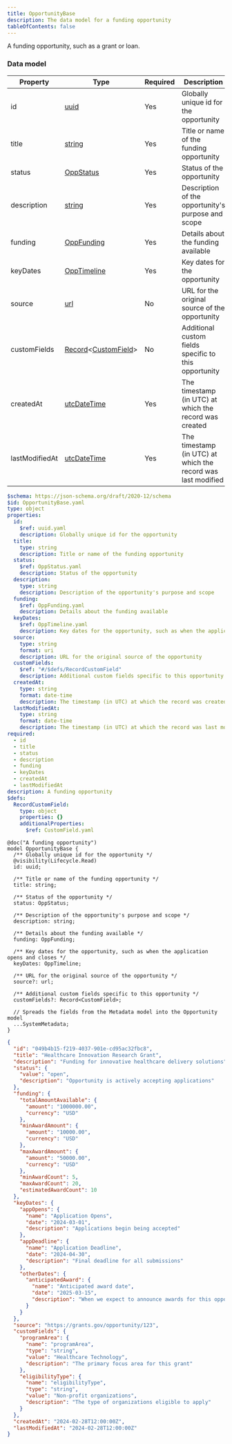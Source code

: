 ```yaml
---
title: OpportunityBase
description: The data model for a funding opportunity
tableOfContents: false
---
```



A funding opportunity, such as a grant or loan.

### Data model

<Tabs>
  <TabItem label="Table">

| Property       | Type                                                                                                                                   | Required | Description                                                  |
| -------------- | -------------------------------------------------------------------------------------------------------------------------------------- | -------- | ------------------------------------------------------------ |
| id             | [uuid](/protocol/types/string#uuid)                                                                            | Yes      | Globally unique id for the opportunity                       |
| title          | [string](/protocol/types/string#string)                                                                        | Yes      | Title or name of the funding opportunity                     |
| status         | [OppStatus](/protocol/models/opp-status)                                                                       | Yes      | Status of the opportunity                                    |
| description    | [string](/protocol/types/string#string)                                                                        | Yes      | Description of the opportunity's purpose and scope           |
| funding        | [OppFunding](/protocol/models/opp-funding)                                                                     | Yes      | Details about the funding available                          |
| keyDates       | [OppTimeline](/protocol/models/opp-timeline)                                                                   | Yes      | Key dates for the opportunity                                |
| source         | [url](/protocol/types/string#url)                                                                              | No       | URL for the original source of the opportunity               |
| customFields   | [Record](/protocol/types/other#record)\<[CustomField](/protocol/fields/custom-field)\> | No       | Additional custom fields specific to this opportunity        |
| createdAt      | [utcDateTime](/protocol/types/date#utcdatetime)                                                                | Yes      | The timestamp (in UTC) at which the record was created       |
| lastModifiedAt | [utcDateTime](/protocol/types/date#utcdatetime)                                                                | Yes      | The timestamp (in UTC) at which the record was last modified |

  </TabItem>

  <TabItem label="JSON Schema">

```yaml
$schema: https://json-schema.org/draft/2020-12/schema
$id: OpportunityBase.yaml
type: object
properties:
  id:
    $ref: uuid.yaml
    description: Globally unique id for the opportunity
  title:
    type: string
    description: Title or name of the funding opportunity
  status:
    $ref: OppStatus.yaml
    description: Status of the opportunity
  description:
    type: string
    description: Description of the opportunity's purpose and scope
  funding:
    $ref: OppFunding.yaml
    description: Details about the funding available
  keyDates:
    $ref: OppTimeline.yaml
    description: Key dates for the opportunity, such as when the application opens and closes
  source:
    type: string
    format: uri
    description: URL for the original source of the opportunity
  customFields:
    $ref: "#/$defs/RecordCustomField"
    description: Additional custom fields specific to this opportunity
  createdAt:
    type: string
    format: date-time
    description: The timestamp (in UTC) at which the record was created.
  lastModifiedAt:
    type: string
    format: date-time
    description: The timestamp (in UTC) at which the record was last modified.
required:
  - id
  - title
  - status
  - description
  - funding
  - keyDates
  - createdAt
  - lastModifiedAt
description: A funding opportunity
$defs:
  RecordCustomField:
    type: object
    properties: {}
    additionalProperties:
      $ref: CustomField.yaml
```

  </TabItem>

  <TabItem label="TypeSpec">

```tsp
@doc("A funding opportunity")
model OpportunityBase {
  /** Globally unique id for the opportunity */
  @visibility(Lifecycle.Read)
  id: uuid;

  /** Title or name of the funding opportunity */
  title: string;

  /** Status of the opportunity */
  status: OppStatus;

  /** Description of the opportunity's purpose and scope */
  description: string;

  /** Details about the funding available */
  funding: OppFunding;

  /** Key dates for the opportunity, such as when the application opens and closes */
  keyDates: OppTimeline;

  /** URL for the original source of the opportunity */
  source?: url;

  /** Additional custom fields specific to this opportunity */
  customFields?: Record<CustomField>;

  // Spreads the fields from the Metadata model into the Opportunity model
  ...SystemMetadata;
}
```

  </TabItem>

  <TabItem label="Example">

```json
{
  "id": "049b4b15-f219-4037-901e-cd95ac32fbc8",
  "title": "Healthcare Innovation Research Grant",
  "description": "Funding for innovative healthcare delivery solutions",
  "status": {
    "value": "open",
    "description": "Opportunity is actively accepting applications"
  },
  "funding": {
    "totalAmountAvailable": {
      "amount": "1000000.00",
      "currency": "USD"
    },
    "minAwardAmount": {
      "amount": "10000.00",
      "currency": "USD"
    },
    "maxAwardAmount": {
      "amount": "50000.00",
      "currency": "USD"
    },
    "minAwardCount": 5,
    "maxAwardCount": 20,
    "estimatedAwardCount": 10
  },
  "keyDates": {
    "appOpens": {
      "name": "Application Opens",
      "date": "2024-03-01",
      "description": "Applications begin being accepted"
    },
    "appDeadline": {
      "name": "Application Deadline",
      "date": "2024-04-30",
      "description": "Final deadline for all submissions"
    },
    "otherDates": {
      "anticipatedAward": {
        "name": "Anticipated award date",
        "date": "2025-03-15",
        "description": "When we expect to announce awards for this opportunity."
      }
    }
  },
  "source": "https://grants.gov/opportunity/123",
  "customFields": {
    "programArea": {
      "name": "programArea",
      "type": "string",
      "value": "Healthcare Technology",
      "description": "The primary focus area for this grant"
    },
    "eligibilityType": {
      "name": "eligibilityType",
      "type": "string",
      "value": "Non-profit organizations",
      "description": "The type of organizations eligible to apply"
    }
  },
  "createdAt": "2024-02-28T12:00:00Z",
  "lastModifiedAt": "2024-02-28T12:00:00Z"
}
```

  </TabItem>
</Tabs>
